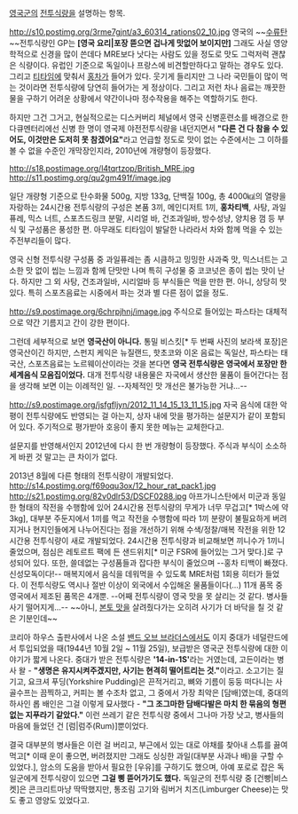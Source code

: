 [[영국군]]의 [[전투식량]]을 설명하는 항목.

http://s10.postimg.org/3rme7gjnt/a3_60314_rations02_10.jpg
영국의 ~~[[수류탄]]~~전투식량인 GP는 '''[영국 요리|포장 뜯으면 겁나게 맛없어 보이지만]''' 그래도 사실 영양학적으로 신경을 많이 쓴데다 MRE보다 낫다는 사람도 있을 정도로 맛도 그럭저럭 괜찮은 식량이다. 유럽인 기준으로 독일이나 프랑스에 비견할만하다고 말하는 경우도 있다. 그리고 [[티타임]]에 맞춰서 [[홍차]]가 들어가 있다. 웃기게 들리지만 그 나라 국민들이 많이 먹는 것이라면 전투식량에 당연히 들어가는 게 정상이다. 그리고 저런 차나 음료는 깨끗한 물을 구하기 어려운 상황에서 약간이나마 정수작용을 해주는 역할하기도 한다.

하지만 그건 그거고, 현실적으로는 디스커버리 체널에서 영국 신병훈련소를 배경으로 한 다큐멘터리에선 신병 한 명이 영국제 야전전투식량을 내던지면서 '''"다른 건 다 참을 수 있어도, 이것만은 도저히 못 참겠어요"'''라고 언급할 정도로 맛이 없는 수준에서는 그 이하를 볼 수 없을 수준인 개막장인지라, 2010년에 개량형이 등장했다.

http://s18.postimage.org/l4tqrtzop/British_MRE.jpg
http://s11.postimg.org/qu2gm491f/image.jpg

일단 개량형 기준으로 탄수화물 500g, 지방 133g, 단백질 100g, 총 4000㎉의 열량을 자랑하는 24시간용 전투식량의 구성은 본품 3끼, 메인디저트 1끼, '''홍차티백''', 사탕, 과일퓨레, 믹스 너트, 스포츠드링크 분말, 시리얼 바, 건조과일바, 방수성냥, 양치용 껌 등 부식 및 구성품은 풍성한 편. 아무래도 티타임이 발달한 나라라서 차와 함께 먹을 수 있는 주전부리들이 많다.

영국 신형 전투식량 구성품 중 과일퓨레는 좀 시큼하고 밍밍한 사과죽 맛, 믹스너트는 고소한 맛 없이 씹는 느낌과 함께 단맛만 나며 특히 구성물 중 코코넛은 종이 씹는 맛이 난다. 하지만 그 외 사탕, 건조과일바, 시리얼바 등 부식들은 먹을 만한 편. 아니, 상당히 맛있다. 특히 스포츠음료는 시중에서 파는 것과 별 다른 점이 없을 정도.

http://s9.postimage.org/6chrpjhnj/image.jpg
주식으로 들어있는 파스타는 대체적으로 약간 기름지고 간이 강한 편이다.

그런데 세부적으로 보면 '''영국산이 아니다.''' 통밀 비스킷[* 두 번째 사진의 보라색 포장]은 영국산이긴 하지만, 스펀지 케익은 뉴질랜드, 핫초코와 이온 음료는 독일산, 파스타는 태국산, 스포츠음료는 노르웨이산이라는 것을 본다면 '''영국 전투식량은 영국에서 포장만 한 세계음식 모음집이었다.''' 대개 전투식량 내용물은 자국에서 생산한 물품이 들어간다는 점을 생각해 보면 이는 이례적인 일. --자체적인 맛 개선은 불가능한 거냐...--

http://s9.postimage.org/jsfgfljyn/2012_11_14_15_13_11_15.jpg
자국 음식에 대한 악평이 전투식량에도 반영되는 걸 아는지, 상자 내에 맛을 평가하는 설문지가 같이 포함되어 있다. 주기적으로 평가받아 호응이 좋지 못한 메뉴는 교체한다고.

설문지를 반영해서인지 2012년에 다시 한 번 개량형이 등장했다. 주식과 부식이 소소하게 바뀐 것 말고는 큰 차이가 없다.

2013년 8월에 다른 형태의 전투식량이 개발되었다.
http://s14.postimg.org/f69oqu3ox/12_hour_rat_pack1.jpg
http://s21.postimg.org/82v0dlr53/DSCF0288.jpg
아프가니스탄에서 미군과 동일한 형태의 작전을 수행함에 있어 24시간용 전투식량의 무게가 너무 무겁고[* 1박스에 약 3kg], 대부분 주둔지에서 1끼를 먹고 작전을 수행함에 따라 1끼 분량이 불필요하게 버려지거나 현지인들에게 나누어진다는 점을 개선하기 위해 수색/정찰/매복 작전을 위한 12시간용 전투식량이 새로 개발되었다. 24시간용 전투식량과 비교해보면 끼니수가 1끼니 줄었으며, 점심은 레토르트 팩에 든 샌드위치[* 미군 FSR에 들어있는 그거 맞다.]로 구성되어 있다. 또한, 쓸데없는 구성품들과 잡다한 부식이 줄었으며 --홍차 티백이 빠졌다. 신성모독이다!-- 매복지에서 음식을 데워먹을 수 있도록 MRE처럼 1회용 히터가 들었다.
이 전투식량도 역시나 절반 이상이 외국에서 수입해온 물품들이다(...) 11개 품목 중 영국에서 제조된 품목은 4개뿐. --어째 전투식량이 영국 맛을 못 살리는 것 같다. 병사들 사기 떨어지게...-- ~~아니, [[영국 요리|본토 맛]]을 살려줬다가는 오히려 사기가 더 바닥을 칠 것 같은 기분인데~~

코리아 하우스 출판사에서 나온 소설 [[밴드 오브 브라더스]]에서도 이지 중대가 네덜란드에서 투입되었을 때(1944년 10월 2일 ~ 11월 25일), 보급받은 영국군 전투식량에 대한 이야기가 짧게 나온다. 중대가 받은 전투식량은 ''' '14-in-1S' '''라는 거였는데, 고든이라는 병사 왈 - '''"생명은 유지시켜주겠지만, 사기는 현격히 떨어트리는 것."'''이라고. 
소고기는 질기고, 요크셔 푸딩(Yorkshire Pudding)은 끈적거리고, 뼈와 기름이 둥둥 떠다니는 사골수프는 끔찍하고, 커피는 볼 수조차 없고, 그 중에서 가장 최악은 [담배]였는데, 중대의 하사인 롭 배인은 그걸 이렇게 묘사했다 - '''"그 조그마한 담배다발은 마치 한 묶음의 형편없는 지푸라기 같았다."''' 이런 쓰레기 같은 전투식량 중에서 그나마 가장 낫고, 병사들의 마음에 들었던 건 [럼|럼주(Rum)]뿐이었다. 

결국 대부분의 병사들은 이런 걸 버리고, 부근에서 있는 대로 야채를 찾아내 스튜를 끓여먹고[* 이때 운이 좋으면, 버려졌지만 그래도 싱싱한 과일(대부분 사과나 배)을 구할 수 있었다.], 암소의 도움을 받아서 필요한 [우유]를 구하기도 했으며, 아예 포로로 잡은 독일군에게 전투식량이 있으면 '''그걸 삥 뜯어가기도 했다.''' 독일군의 전투식량 중 [건빵|비스켓]은 콘크리트마냥 딱딱했지만, 통조림 고기와 림버거 치즈(Limburger Cheese)는 맛도 좋고 영양도 있었다고. 
